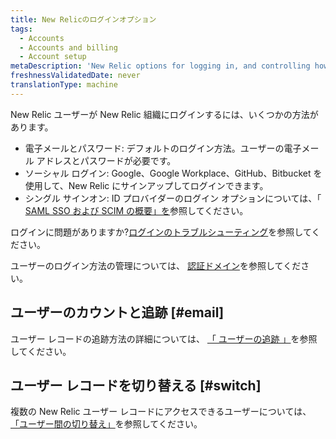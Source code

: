 ```yaml
---
title: New Relicのログインオプション
tags:
  - Accounts
  - Accounts and billing
  - Account setup
metaDescription: 'New Relic options for logging in, and controlling how your users log in.'
freshnessValidatedDate: never
translationType: machine
---
```


New Relic ユーザーが New Relic 組織にログインするには、いくつかの方法があります。

* 電子メールとパスワード: デフォルトのログイン方法。ユーザーの電子メール アドレスとパスワードが必要です。
* ソーシャル ログイン: Google、Google Workplace、GitHub、Bitbucket を使用して、New Relic にサインアップしてログインできます。
* シングル サインオン: ID プロバイダーのログイン オプションについては、「 [SAML SSO および SCIM の概要」を](/docs/accounts/accounts-billing/new-relic-one-user-management/introduction-saml-scim)参照してください。

ログインに問題がありますか?[ログインのトラブルシューティング](/docs/accounts/accounts-billing/account-setup/troubleshoot-new-relics-password-email-address-login-problems/)を参照してください。

ユーザーのログイン方法の管理については、 [認証ドメイン](/docs/accounts/accounts-billing/new-relic-one-user-management/authentication-domains-saml-sso-scim-more)を参照してください。

## ユーザーのカウントと追跡 [#email]

ユーザー レコードの追跡方法の詳細については、 [「 ユーザーの追跡 」](/docs/accounts/accounts-billing/account-setup/multiple-logins-found#user-records)を参照してください。

## ユーザー レコードを切り替える [#switch]

複数の New Relic ユーザー レコードにアクセスできるユーザーについては、 [「ユーザー間の切り替え」](/docs/accounts/accounts-billing/account-setup/multiple-logins-found)を参照してください。

